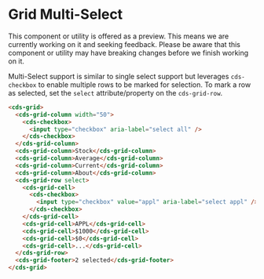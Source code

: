 
<Meta title="Data Grid (Preview)/Multi Select" />

# Grid Multi-Select

<cds-alert-group status="warning" cds-layout="m-b:lg">
  <cds-alert>
    This component or utility is offered as a preview. This means we are currently working on it and seeking feedback.
    Please be aware that this component or utility may have breaking changes before we finish working on it.
  </cds-alert>
</cds-alert-group>

Multi-Select support is similar to single select support but leverages `cds-checkbox` to enable
multiple rows to be marked for selection. To mark a row as selected, set the `select`
attribute/property on the `cds-grid-row`.

<Story id="stories-grid--multi-select" />

```html
<cds-grid>
  <cds-grid-column width="50">
    <cds-checkbox>
      <input type="checkbox" aria-label="select all" />
    </cds-checkbox>
  </cds-grid-column>
  <cds-grid-column>Stock</cds-grid-column>
  <cds-grid-column>Average</cds-grid-column>
  <cds-grid-column>Current</cds-grid-column>
  <cds-grid-column>About</cds-grid-column>
  <cds-grid-row select>
    <cds-grid-cell>
      <cds-checkbox>
        <input type="checkbox" value="appl" aria-label="select appl" />
      </cds-checkbox>
    </cds-grid-cell>
    <cds-grid-cell>APPL</cds-grid-cell>
    <cds-grid-cell>$1000</cds-grid-cell>
    <cds-grid-cell>$0</cds-grid-cell>
    <cds-grid-cell>...</cds-grid-cell>
  </cds-grid-row>
  <cds-grid-footer>2 selected</cds-grid-footer>
</cds-grid>
```
